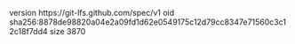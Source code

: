 version https://git-lfs.github.com/spec/v1
oid sha256:8878de98820a04e2a09fd1d62e0549175c12d79cc8347e71560c3c12c18f7dd4
size 3870
